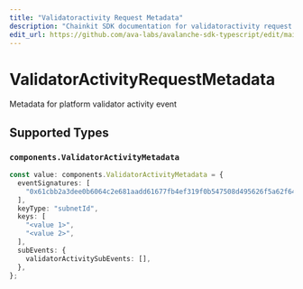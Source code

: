 ```yaml
---
title: "Validatoractivity Request Metadata"
description: "Chainkit SDK documentation for validatoractivity request metadata"
edit_url: https://github.com/ava-labs/avalanche-sdk-typescript/edit/main/chainkit/docs/models/components/validatoractivityrequestmetadata.md
---
```


# ValidatorActivityRequestMetadata

Metadata for platform validator activity event

## Supported Types

### `components.ValidatorActivityMetadata`

```typescript
const value: components.ValidatorActivityMetadata = {
  eventSignatures: [
    "0x61cbb2a3dee0b6064c2e681aadd61677fb4ef319f0b547508d495626f5a62f64",
  ],
  keyType: "subnetId",
  keys: [
    "<value 1>",
    "<value 2>",
  ],
  subEvents: {
    validatorActivitySubEvents: [],
  },
};
```